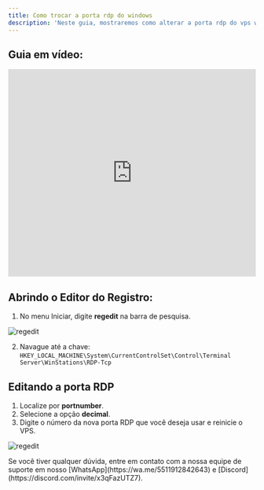```yaml
---
title: Como trocar a porta rdp do windows
description: 'Neste guia, mostraremos como alterar a porta rdp do vps windows.'
---
```


## Guia em vídeo:
<iframe
  width="100%"
  height="422"
  src="https://www.youtube.com/embed/aEPmYlnmK9A?si=JoIwKgdMSVozIG3V"
  title="YouTube video player"
  frameborder="0"
  allow="accelerometer; autoplay; clipboard-write; encrypted-media; gyroscope; picture-in-picture"
  allowfullscreen
></iframe>

## Abrindo o Editor do Registro:

1. No menu Iniciar, digite **regedit** na barra de pesquisa.

<img
  className="block"
  src="/images/regedit.png"
  alt="regedit"
/>

2. Navague até a chave: `HKEY_LOCAL_MACHINE\System\CurrentControlSet\Control\Terminal Server\WinStations\RDP-Tcp`

## Editando a porta RDP
1. Localize por **portnumber**.
2. Selecione a opção **decimal**.
3. Digite o número da nova porta RDP que você deseja usar e reinicie o VPS.

<img
  className="block"
  src="/images/porta.png"
  alt="regedit"
/>

<Check>
Se você tiver qualquer dúvida, entre em contato com a nossa equipe de suporte
em nosso [WhatsApp](https://wa.me/5511912842643) 
e [Discord](https://discord.com/invite/x3qFazUTZ7).
</Check>
